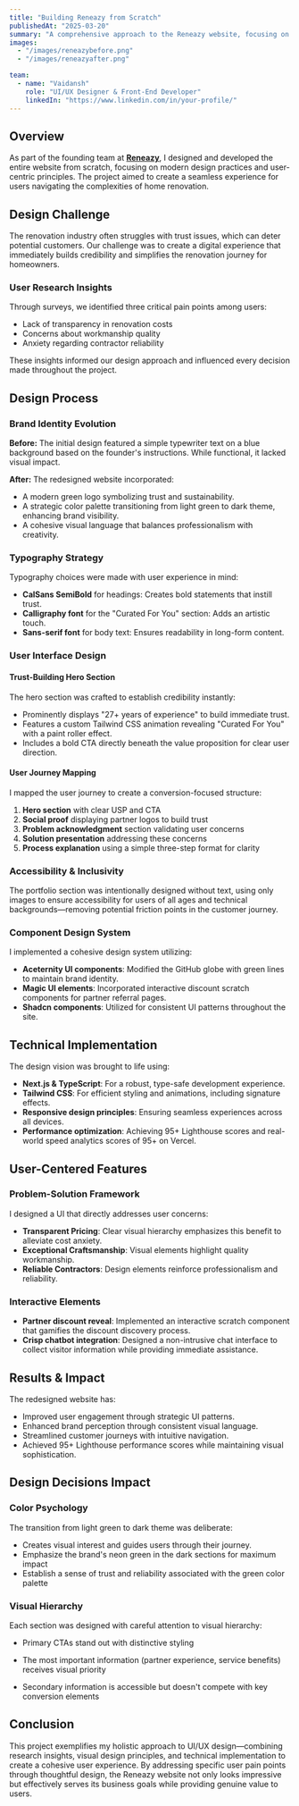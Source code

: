 ```yaml
---
title: "Building Reneazy from Scratch"
publishedAt: "2025-03-20"
summary: "A comprehensive approach to the Reneazy website, focusing on user experience, modern design practices, and effective branding."
images:
  - "/images/reneazybefore.png"
  - "/images/reneazyafter.png"

team:
  - name: "Vaidansh"
    role: "UI/UX Designer & Front-End Developer"
    linkedIn: "https://www.linkedin.com/in/your-profile/"
---
```


## Overview

As part of the founding team at <strong>[Reneazy](https://reneazy.com/)</strong>, I designed and developed the entire website from scratch, focusing on modern design practices and user-centric principles. The project aimed to create a seamless experience for users navigating the complexities of home renovation.

## Design Challenge

The renovation industry often struggles with trust issues, which can deter potential customers. Our challenge was to create a digital experience that immediately builds credibility and simplifies the renovation journey for homeowners.

### User Research Insights

Through surveys, we identified three critical pain points among users:

- Lack of transparency in renovation costs
- Concerns about workmanship quality
- Anxiety regarding contractor reliability

These insights informed our design approach and influenced every decision made throughout the project.

## Design Process

### Brand Identity Evolution

**Before:** The initial design featured a simple typewriter text on a blue background based on the founder's instructions. While functional, it lacked visual impact.

**After:** The redesigned website incorporated:

- A modern green logo symbolizing trust and sustainability.
- A strategic color palette transitioning from light green to dark theme, enhancing brand visibility.
- A cohesive visual language that balances professionalism with creativity.

### Typography Strategy

Typography choices were made with user experience in mind:

- **CalSans SemiBold** for headings: Creates bold statements that instill trust.
- **Calligraphy font** for the "Curated For You" section: Adds an artistic touch.
- **Sans-serif font** for body text: Ensures readability in long-form content.

### User Interface Design

#### Trust-Building Hero Section

The hero section was crafted to establish credibility instantly:

- Prominently displays "27+ years of experience" to build immediate trust.
- Features a custom Tailwind CSS animation revealing "Curated For You" with a paint roller effect.
- Includes a bold CTA directly beneath the value proposition for clear user direction.

#### User Journey Mapping

I mapped the user journey to create a conversion-focused structure:

1. **Hero section** with clear USP and CTA
2. **Social proof** displaying partner logos to build trust
3. **Problem acknowledgment** section validating user concerns
4. **Solution presentation** addressing these concerns
5. **Process explanation** using a simple three-step format for clarity

### Accessibility & Inclusivity

The portfolio section was intentionally designed without text, using only images to ensure accessibility for users of all ages and technical backgrounds—removing potential friction points in the customer journey.

### Component Design System

I implemented a cohesive design system utilizing:

- **Aceternity UI components**: Modified the GitHub globe with green lines to maintain brand identity.
- **Magic UI elements**: Incorporated interactive discount scratch components for partner referral pages.
- **Shadcn components**: Utilized for consistent UI patterns throughout the site.

## Technical Implementation

The design vision was brought to life using:

- **Next.js & TypeScript**: For a robust, type-safe development experience.
- **Tailwind CSS**: For efficient styling and animations, including signature effects.
- **Responsive design principles**: Ensuring seamless experiences across all devices.
- **Performance optimization**: Achieving 95+ Lighthouse scores and real-world speed analytics scores of 95+ on Vercel.

## User-Centered Features

### Problem-Solution Framework

I designed a UI that directly addresses user concerns:

- **Transparent Pricing**: Clear visual hierarchy emphasizes this benefit to alleviate cost anxiety.
- **Exceptional Craftsmanship**: Visual elements highlight quality workmanship.
- **Reliable Contractors**: Design elements reinforce professionalism and reliability.

### Interactive Elements

- **Partner discount reveal**: Implemented an interactive scratch component that gamifies the discount discovery process.
- **Crisp chatbot integration**: Designed a non-intrusive chat interface to collect visitor information while providing immediate assistance.

## Results & Impact

The redesigned website has:

- Improved user engagement through strategic UI patterns.
- Enhanced brand perception through consistent visual language.
- Streamlined customer journeys with intuitive navigation.
- Achieved 95+ Lighthouse performance scores while maintaining visual sophistication.

## Design Decisions Impact

### Color Psychology

The transition from light green to dark theme was deliberate:

- Creates visual interest and guides users through their journey.
- Emphasize the brand's neon green in the dark sections for maximum impact
- Establish a sense of trust and reliability associated with the green color palette

### Visual Hierarchy

Each section was designed with careful attention to visual hierarchy:

- Primary CTAs stand out with distinctive styling

- The most important information (partner experience, service benefits) receives visual priority

- Secondary information is accessible but doesn't compete with key conversion elements

## Conclusion

This project exemplifies my holistic approach to UI/UX design—combining research insights, visual design principles, and technical implementation to create a cohesive user experience. By addressing specific user pain points through thoughtful design, the Reneazy website not only looks impressive but effectively serves its business goals while providing genuine value to users.
